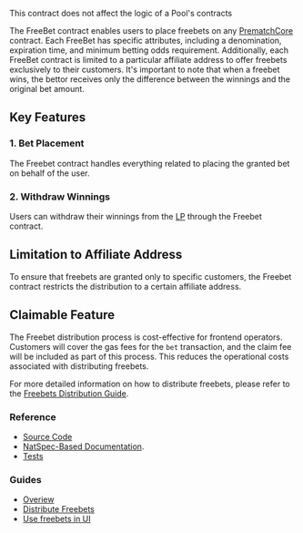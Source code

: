 
<PageHeadline
  title="Freebet"
  subTitle="A tool that enables granting freebets to any user"
/>

<Callout type="info">
  This contract does not affect the logic of a Pool's contracts
</Callout>

The FreeBet contract enables users to place freebets on any [PrematchCore](/contracts/prematch-core) contract.
Each FreeBet has specific attributes, including a denomination, expiration time, and minimum betting odds requirement.
Additionally, each FreeBet contract is limited to a particular affiliate address to offer freebets exclusively to their
customers. It's important to note that when a freebet wins, the bettor receives only the difference between the winnings
and the original bet amount.

## Key Features

### 1. Bet Placement
The Freebet contract handles everything related to placing the granted bet on behalf of the user.

### 2. Withdraw Winnings
Users can withdraw their winnings from the [LP](/contracts/lp) through the Freebet contract.

## Limitation to Affiliate Address
To ensure that freebets are granted only to specific customers, the Freebet contract restricts the distribution to
a certain affiliate address.

## Claimable Feature
The Freebet distribution process is cost-effective for frontend operators. Customers will cover the gas fees for the
`bet` transaction, and the claim fee will be included as part of this process. This reduces the operational
costs associated with distributing freebets.

For more detailed information on how to distribute freebets, please refer to the
[Freebets Distribution Guide](/guides/freebets/distribute-freebets).

### Reference

- [Source Code](https://github.com/Azuro-protocol/Azuro-v2-public/blob/main/contracts/extensions/FreeBet.sol)
- [NatSpec-Based Documentation](https://azuro-protocol.github.io/Azuro-v2-public/#/contracts/extensions/FreeBet.sol:FreeBet).
- [Tests](https://github.com/Azuro-protocol/Azuro-v2-public/blob/main/test/freebet-test.js)


### Guides

- [Overiew](/guides/freebets/overview)
- [Distribute Freebets](/guides/freebets/distribute-freebets)
- [Use freebets in UI](/guides/freebets/use-freebets)
